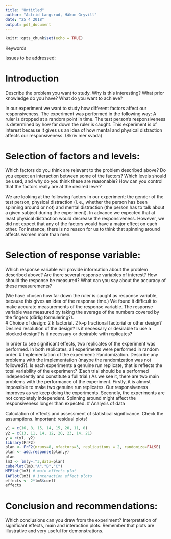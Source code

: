 ```yaml
---
title: "Untitled"
author: "Astrid Langsrud, Håkon Gryvill"
date: "25 4 2018"
output: pdf_document
---
```


```r
knitr::opts_chunk$set(echo = TRUE)
```
Keywords

Issues to be addressed:

# Introduction
Describe the problem you want to study.
Why is this interesting?
What prior knowledge do you have?
What do you want to achieve?

In our experiment we want to study how different factors affect our responsiveness. 
The experiment was performed in the following way: 
A ruler is dropped at a random point in time. The test person's responsiveness is determined by how far down the ruler is caught.
This experiment is of interest because it gives us an idea of how mental and physical distraction affects our responsiveness. (Skriv mer svada)



# Selection of factors and levels:
Which factors do you think are relevant to the problem described above?
Do you expect an interaction between some of the factors?
Which levels should be used, and why do you think these are reasonable?
How can you control that the factors really are at the desired level?

We are looking at the following factors in our experiment: the gender of the test person, physical distraction (i. e., whether the person has been spinning around or not) and mental distraction (the person has to talk about a given subject during the experiment).
In advance we expected that at least physical distraction would decrease the responsiveness. 
However, we did not expect that any of the factors would have a major effect on each other. For instance, there is no reason for us to think that spinning around affects women more than men. 

# Selection of response variable:
Which response variable will provide information about the problem described above?
Are there several response variables of interest?
How should the response be measured?
What can you say about the accuracy of these measurements?

(We have chosen how far down the ruler is caught as response variable, because this gives an idea of the response time.)
We found it difficult to make accurate measurements of the response variable. The response variable was measured by taking the average of the numbers covered by the fingers (dårlig formulering?).  
# Choice of design:
2 k factorial.
2 k–p fractional factorial or other design?
Desired resolution of the design?
Is it necessary or desirable to use a blocked design?
Is it necessary or desirable with replicates?

In order to see significant effects, two replicates of the experiment was performed. In both replicates, all experiments were performed in random order.
# Implementation of the experiment:
Randomization.
Describe any problems with the implementation (maybe the randomization was not followed?).
Is each experiments a genuine run replicate, that is reflects the total variability of the experiment? (Each trial should be a performed independently and constitute a full trial.)
As we see it, there are two main problems with the performance of the experiment. Firstly, it is almost impossible to make two genuine run replicates. Our responsiveness improves as we keep doing the experiments. Secondly, the experiments are not completely independent. Spinning around might affect the responsiveness longer than expected. 
# Analysis of data

Calculation of effects and assessment of statistical significance.
Check the assumptions. Important: residual plots!
```r

y1 = c(16, 8, 15, 14, 15, 20, 11, 0)
y2 = c(13, 11, 14, 12, 20, 23, 14, 21)
y = c(y1, y2)
library(FrF2)
plan <- FrF2(nruns=8, nfactors=3, replications = 2, randomize=FALSE)
plan <- add.response(plan,y)
plan
lm3 <- lm(y~.^3,data=plan)
cubePlot(lm3,"A","B","C")
MEPlot(lm3) # main effects plot
IAPlot(lm3) # interaction effect plots
effects <- 2*lm3$coeff
effects
```

# Conclusion and recommendations:
Which conclusions can you draw from the experiment?
Interpretation of significant effects, main and interaction plots.
Remember that plots are illustrative and very useful for demonstrations.

